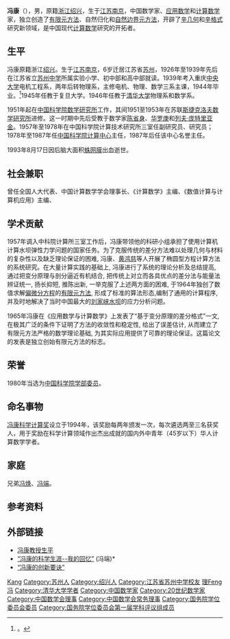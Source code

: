 {{Otheruses|subject=中國數學家馮康|other=香港[[醫院管理局|醫院管理局]]新界東聯網行政總監|馮康 (香港)}}
{{Infobox_Person
| name = 冯康
|image= 
|box_width= 
|occupation= 
| period = 
|birth_name=
| other_names =
| Sex =男
|birth_date= 1920年9月9日
|birth_place={{CHN1912}}[[江苏省_(中华民国)|江苏省]][[南京|南京]]
|death_date= {{death date and age|1993|8|17|1920|9|9}}
|death_place={{PRC}}[[北京市|北京市]]
| nationality ={{CHN1912}}（1920年 - 1928年）<br>{{ROC}}（1928年 - 1949年）<br>{{PRC}}（1949年 - 1993年）
| residence =
| party =
| religion =
| spouse = 
| relatives = 
|education= [[国立中央大学|国立中央大学]]
| past = 
{{Infobox_People_CAS
|学部=数学物理学部
|专业=应用数学，计算数学
|当选年=1980年
}}
| work =中国现代计算数学研究的开拓者
|awards=中华人民共和国国家自然科学奖
}}

'''冯康'''（{{bd|1920年|9月9日|1993年|8月17日}}），男，原籍[[浙江|浙江]][[绍兴|绍兴]]，生于[[江苏|江苏]][[南京|南京]]，中国数学家、[[应用数学|应用数学]]和[[计算数学|计算数学]]家，独立创造了[[有限元方法|有限元方法]]、自然归化和[[自然边界元方法|自然边界元方法]]，开辟了[[辛几何|辛几何]]和[[辛格式|辛格式]]研究新领域，是中国现代[[计算数学|计算数学]]研究的开拓者。

== 生平 ==
冯康原籍浙江[[绍兴|绍兴]]。生于[[江苏|江苏]][[南京|南京]]，6岁迁居江苏省[[苏州|苏州]]，1926年至1939年先后在江苏省立[[苏州中学|苏州中学]]所属实验小学、初中部和高中部就读。1939年考入重庆[[國立中央大學_(南京)|中央大学]]电机工程系，两年后转物理系，主修电机、物理、数学三系主课，1944年毕业。<ref>。</ref>1945年任教于复旦大学。1946年任教于[[清华大学|清华大学]]物理系和数学系。

1951年起在[[中国科学院数学研究所|中国科学院数学研究所]]工作，其间1951至1953年在苏联[[斯捷克洛夫数学研究所|斯捷克洛夫数学研究所]]进修。这一时期中先后受教于数学家[[陈省身|陈省身]]、[[华罗庚|华罗庚]]和[[列夫·庞特里亚金|列夫·庞特里亚金]]。1957年至1978年在中国科学院计算技术研究所三室任副研究员、研究员；1978年至1987年任[[中国科学院计算中心|中国科学院计算中心]]主任，1987年后任该中心名誉主任。

1993年8月17日因后脑大面积[[蛛网膜|蛛网膜]]出血逝世。

== 社会兼职 ==
曾任全国人大代表、中国计算数学学会理事长、《计算数学》主编、《数值计算与计算机应用》主编、

== 学术贡献==
1957年调入中科院计算所三室工作后，冯康带领他的科研小组承担了使用计算机计算水坝弹性力学问题的国家任务。为了克服传统的差分方法难以处理几何与材料的复杂性以及缺乏理论保证的困难, 冯康、[[黄鸿慈|黄鸿慈]]等人开展了椭圆型方程计算方法的系统研究。在大量计算实践的基础上, 冯康进行了系统的理论分析及总结提高, 通过把变分原理与剖分逼近有机结合, 把传统上对立而各具优点的差分法与能量法辨证统一, 扬长抑短, 推陈出新, 一举克服了上述两方面的困难, 于1964年独创了数值求解[[偏微分方程|偏微分方程]]的[[有限元方法|有限元方法]], 形成了标准的算法形态,编制了通用的计算程序, 并及时地解决了当时中国最大的[[刘家峡水电站|刘家峡水坝]]的应力分析问题。

1965年冯康在《应用数学与计算数学》上发表了“基于变分原理的差分格式”一文, 在极其广泛的条件下证明了方法的收敛性和稳定性, 给出了误差估计, 从而建立了有限元方法严格的数学理论基础, 为其实际应用提供了可靠的理论保证。这篇论文的发表是独立创始有限元方法的标志。

== 荣誉 ==
1980年当选为[[中国科学院学部委员|中国科学院学部委员]]。

== 命名事物 ==
[[冯康科学计算奖|冯康科学计算奖]]设立于1994年，该奖励每两年颁发一次，每次遴选两至三名获奖人，用于奖励在科学计算领域作出杰出成就的国内外中青年（45岁以下）华人计算数学学者。

== 家庭 ==
兄弟[[冯焕|冯焕]]、[[冯端|冯端]]。

== 参考资料 ==
{{reflist}}

== 外部链接 ==
* [http://lsec.cc.ac.cn/fengkangprize/fkbibchinese.html 冯康教授生平] {{Wayback|url=http://lsec.cc.ac.cn/fengkangprize/fkbibchinese.html |date=20190729081450 }}
* [http://campus.cer.net/20041019/3118263.shtml “冯康的科学生涯--我的回忆”] {{Wayback|url=http://campus.cer.net/20041019/3118263.shtml |date=20060826203120 }} (冯端)*
* [https://web.archive.org/web/20070629220558/http://www.cas.cn/html/Dir/2004/10/10/9451.htm “冯康的创新要诀”]

{{中国科学院数学物理学部院士}}
{{国务院学位委员会第一届学科评议组/理学}}
{{Navboxes 
| title  = 冯康在[[中国数学会|中国数学会]]的职务
| list1  =
{{中国数学会第三届理事会}}
{{中国数学会第四届理事会}}
}}

{{Authority control}}
{{DEFAULTSORT:Feng冯}}
[[Category:冯姓|Kang]]
[[Category:苏州人|Category:苏州人]]
[[Category:绍兴人|Category:绍兴人]]
[[Category:江苏省苏州中学校友|Category:江苏省苏州中学校友]]
[[Category:國立中央大學大陸時期校友|理Feng冯]]
[[Category:清华大学学者|Category:清华大学学者]]
[[Category:中国数学家|Category:中国数学家]]
[[Category:20世纪数学家|Category:20世纪数学家]]
[[Category:中国数学会理事|Category:中国数学会理事]]
[[Category:中国数学会常务理事|Category:中国数学会常务理事]]
[[Category:国务院学位委员会委员|Category:国务院学位委员会委员]]
[[Category:国务院学位委员会第一届学科评议组成员|Category:国务院学位委员会第一届学科评议组成员]]